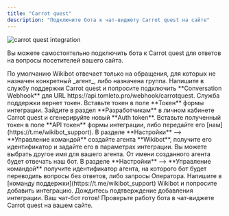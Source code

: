 ```yaml
---
title: "Carrot quest"
description: "Подключите бота к чат-виджету Carrot quest на сайте"
---
```


<img src="/images/integrations-carrot-quest.png" alt="carrot quest integration" />

Вы можете самостоятельно подключить бота к Carrot quest для ответов на вопросы посетителей вашего сайта.

<Info>
    По умолчанию Wikibot отвечает только на обращения, для которых не назначен конкретный _агент_, либо назначена группа.
</Info>

<Steps>
    <Step title="Создайте Conversation Webhook">
        Напишите в службу поддержки Carrot quest и попросите подключить **Conversation Webhook** для URL https://api.tomleto.pro/webhook/carrotquest. Служба поддержки вернет токен. Вставьте токен в поле **Токен** формы интеграции.
    </Step>
    <Step title="Сгенерируйте Auth token">
        Зайдите в раздел **Разработчикам** в личном кабинете Carrot quest и сгенерируйте новый **Auth token**. Вставьте полученный токен в поле **API токен** формы интеграции, либо передайте его [нам](https://t.me/wikibot_support).
     </Step>
     <Step title="Создайте агента Wikibot">
         В разделе **Настройки** --> **Управление командой** создайте агента **Wikibot**, получите его идентификатор и задайте его в параметрах интеграции. Вы можете выбрать другое имя для вашего агента. От имени созданного агента будет отвечать наш бот.
     </Step>
     <Step title="Задайте агента для перевода">
        В разделе **Настройки** --> **Управление командой** получите идентификатор агента, на которого бот будет переводить вопросы без ответов, либо запросы Оператора.
     </Step>
     <Step title="Запросите добавление интеграции">
        Напишите в [команду поддержки](https://t.me/wikibot_support) Wikibot и попросите добавить интеграцию. Дождитесь подтверждение добавления интеграции.
     </Step>
     <Step title="Проверьте работу бота">
         Ваш чат-бот готов! Проверьте работу бота в чат-виджете Carrot quest на вашем сайте.
     </Step>
</Steps>

